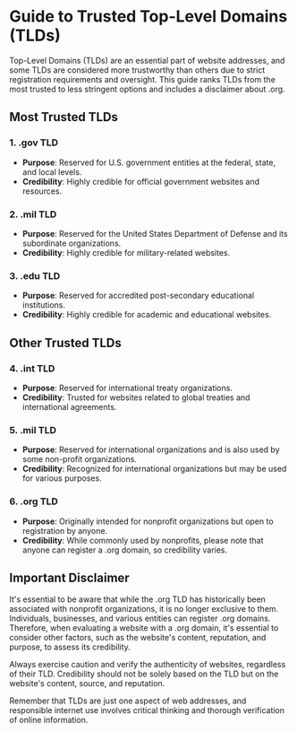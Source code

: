 # Guide to Trusted Top-Level Domains (TLDs)

Top-Level Domains (TLDs) are an essential part of website addresses, and some TLDs are considered more trustworthy than others due to strict registration requirements and oversight. This guide ranks TLDs from the most trusted to less stringent options and includes a disclaimer about .org.

## Most Trusted TLDs

### 1. .gov TLD

- **Purpose**: Reserved for U.S. government entities at the federal, state, and local levels.
- **Credibility**: Highly credible for official government websites and resources.

### 2. .mil TLD

- **Purpose**: Reserved for the United States Department of Defense and its subordinate organizations.
- **Credibility**: Highly credible for military-related websites.

### 3. .edu TLD

- **Purpose**: Reserved for accredited post-secondary educational institutions.
- **Credibility**: Highly credible for academic and educational websites.

## Other Trusted TLDs

### 4. .int TLD

- **Purpose**: Reserved for international treaty organizations.
- **Credibility**: Trusted for websites related to global treaties and international agreements.

### 5. .mil TLD

- **Purpose**: Reserved for international organizations and is also used by some non-profit organizations.
- **Credibility**: Recognized for international organizations but may be used for various purposes.

### 6. .org TLD

- **Purpose**: Originally intended for nonprofit organizations but open to registration by anyone.
- **Credibility**: While commonly used by nonprofits, please note that anyone can register a .org domain, so credibility varies.

## Important Disclaimer

It's essential to be aware that while the .org TLD has historically been associated with nonprofit organizations, it is no longer exclusive to them. Individuals, businesses, and various entities can register .org domains. Therefore, when evaluating a website with a .org domain, it's essential to consider other factors, such as the website's content, reputation, and purpose, to assess its credibility.

Always exercise caution and verify the authenticity of websites, regardless of their TLD. Credibility should not be solely based on the TLD but on the website's content, source, and reputation.

Remember that TLDs are just one aspect of web addresses, and responsible internet use involves critical thinking and thorough verification of online information.
